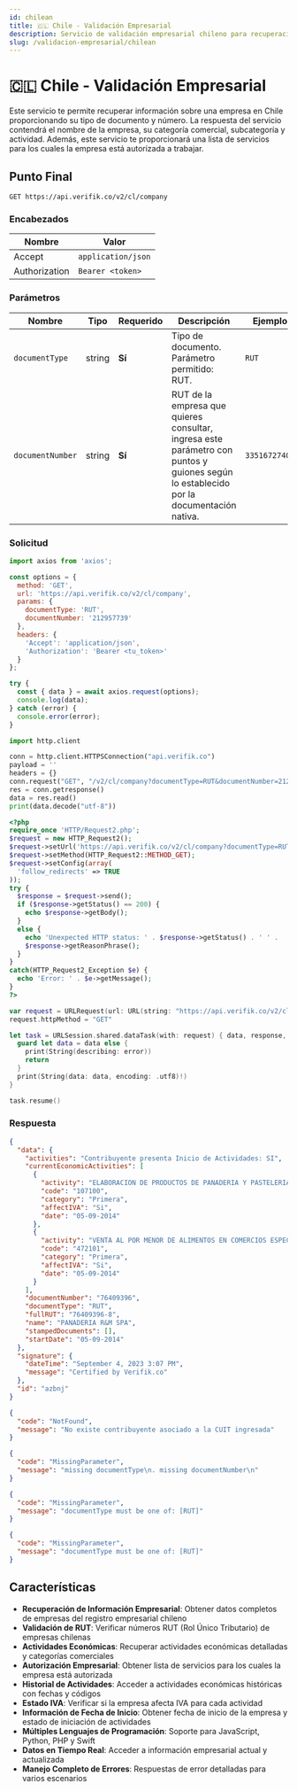 ```yaml
---
id: chilean
title: 🇨🇱 Chile - Validación Empresarial
description: Servicio de validación empresarial chileno para recuperación de información de empresas
slug: /validacion-empresarial/chilean
---
```



# 🇨🇱 Chile - Validación Empresarial

Este servicio te permite recuperar información sobre una empresa en Chile proporcionando su tipo de documento y número. La respuesta del servicio contendrá el nombre de la empresa, su categoría comercial, subcategoría y actividad. Además, este servicio te proporcionará una lista de servicios para los cuales la empresa está autorizada a trabajar.

## Punto Final

```
GET https://api.verifik.co/v2/cl/company
```

### Encabezados

| Nombre        | Valor              |
| ------------- | ------------------ |
| Accept        | `application/json` |
| Authorization | `Bearer <token>`   |

### Parámetros

| Nombre | Tipo | Requerido | Descripción | Ejemplo |
| ---- | ---- | -------- | ----------- | ------- |
| `documentType` | string | **Sí** | Tipo de documento. Parámetro permitido: RUT. | `RUT` |
| `documentNumber` | string | **Sí** | RUT de la empresa que quieres consultar, ingresa este parámetro con puntos y guiones según lo establecido por la documentación nativa. | `33516727409` |

### Solicitud

<Tabs>
  <TabItem value="javascript" label="JavaScript">

```javascript
import axios from 'axios';

const options = {
  method: 'GET',
  url: 'https://api.verifik.co/v2/cl/company',
  params: {
    documentType: 'RUT',
    documentNumber: '212957739'
  },
  headers: {
    'Accept': 'application/json',
    'Authorization': 'Bearer <tu_token>'
  }
};

try {
  const { data } = await axios.request(options);
  console.log(data);
} catch (error) {
  console.error(error);
}
```

  </TabItem>
  <TabItem value="python" label="Python">

```python
import http.client

conn = http.client.HTTPSConnection("api.verifik.co")
payload = ''
headers = {}
conn.request("GET", "/v2/cl/company?documentType=RUT&documentNumber=212957739", payload, headers)
res = conn.getresponse()
data = res.read()
print(data.decode("utf-8"))
```

  </TabItem>
  <TabItem value="php" label="PHP">

```php
<?php
require_once 'HTTP/Request2.php';
$request = new HTTP_Request2();
$request->setUrl('https://api.verifik.co/v2/cl/company?documentType=RUT&documentNumber=212957739');
$request->setMethod(HTTP_Request2::METHOD_GET);
$request->setConfig(array(
  'follow_redirects' => TRUE
));
try {
  $response = $request->send();
  if ($response->getStatus() == 200) {
    echo $response->getBody();
  }
  else {
    echo 'Unexpected HTTP status: ' . $response->getStatus() . ' ' .
    $response->getReasonPhrase();
  }
}
catch(HTTP_Request2_Exception $e) {
  echo 'Error: ' . $e->getMessage();
}
?>
```

  </TabItem>
  <TabItem value="swift" label="Swift">

```swift
var request = URLRequest(url: URL(string: "https://api.verifik.co/v2/cl/company?documentType=RUT&documentNumber=212957739")!,timeoutInterval: Double.infinity)
request.httpMethod = "GET"

let task = URLSession.shared.dataTask(with: request) { data, response, error in 
  guard let data = data else {
    print(String(describing: error))
    return
  }
  print(String(data: data, encoding: .utf8)!)
}

task.resume()
```

  </TabItem>
</Tabs>

### Respuesta

<Tabs>
  <TabItem value="200" label="200">

```json
{
  "data": {
    "activities": "Contribuyente presenta Inicio de Actividades: SI",
    "currentEconomicActivities": [
      {
        "activity": "ELABORACION DE PRODUCTOS DE PANADERIA Y PASTELERIA",
        "code": "107100",
        "category": "Primera",
        "affectIVA": "Si",
        "date": "05-09-2014"
      },
      {
        "activity": "VENTA AL POR MENOR DE ALIMENTOS EN COMERCIOS ESPECIALIZADOS (ALMACENES",
        "code": "472101",
        "category": "Primera",
        "affectIVA": "Si",
        "date": "05-09-2014"
      }
    ],
    "documentNumber": "76409396",
    "documentType": "RUT",
    "fullRUT": "76409396-8",
    "name": "PANADERIA R&M SPA",
    "stampedDocuments": [],
    "startDate": "05-09-2014"
  },
  "signature": {
    "dateTime": "September 4, 2023 3:07 PM",
    "message": "Certified by Verifik.co"
  },
  "id": "azbnj"
}
```

  </TabItem>
  <TabItem value="404" label="404">

```json
{
  "code": "NotFound",
  "message": "No existe contribuyente asociado a la CUIT ingresada"
}
```

  </TabItem>
  <TabItem value="409" label="409">

```json
{
  "code": "MissingParameter",
  "message": "missing documentType\n. missing documentNumber\n"
}
```
```json
{
  "code": "MissingParameter",
  "message": "documentType must be one of: [RUT]"
}
```

  </TabItem>
  <TabItem value="409-validation" label="409 - Validation">

```json
{
  "code": "MissingParameter",
  "message": "documentType must be one of: [RUT]"
}
```

  </TabItem>
</Tabs>

## Características

- **Recuperación de Información Empresarial**: Obtener datos completos de empresas del registro empresarial chileno
- **Validación de RUT**: Verificar números RUT (Rol Único Tributario) de empresas chilenas
- **Actividades Económicas**: Recuperar actividades económicas detalladas y categorías comerciales
- **Autorización Empresarial**: Obtener lista de servicios para los cuales la empresa está autorizada
- **Historial de Actividades**: Acceder a actividades económicas históricas con fechas y códigos
- **Estado IVA**: Verificar si la empresa afecta IVA para cada actividad
- **Información de Fecha de Inicio**: Obtener fecha de inicio de la empresa y estado de iniciación de actividades
- **Múltiples Lenguajes de Programación**: Soporte para JavaScript, Python, PHP y Swift
- **Datos en Tiempo Real**: Acceder a información empresarial actual y actualizada
- **Manejo Completo de Errores**: Respuestas de error detalladas para varios escenarios
